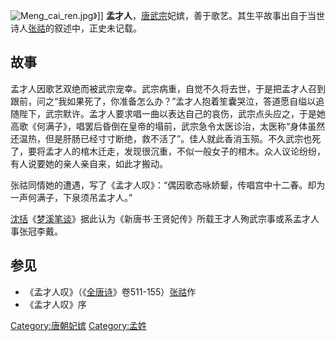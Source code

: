 [[File:Meng_cai_ren.jpg|thumb]]》]]
'''孟才人'''，[[唐武宗|唐武宗]]妃嫔，善于歌艺。其生平故事出自于当世诗人[[张祜|张祜]]的叙述中，正史未记载。
== 故事 ==
孟才人因歌艺双绝而被武宗宠幸。武宗病重，自觉不久将去世，于是把孟才人召到跟前，问之“我如果死了，你准备怎么办？”孟才人抱着笙囊哭泣，答道愿自缢以追随陛下，武宗默许。孟才人要求唱一曲以表达自己的哀伤，武宗点头应之，于是她高歌《何满子》，唱罢后昏倒在皇帝的塌前，武宗急令太医诊治，太医称“身体虽然还温热，但是肝肠已经寸寸断绝，救不活了”。佳人就此香消玉殒。不久武宗也死了，要将孟才人的棺木迁走，发现很沉重，不似一般女子的棺木。众人议论纷纷，有人说要她的亲人亲自来，如此才搬动。

张祜同情她的遭遇，写了《孟才人叹》：“偶因歌态咏娇颦，传唱宫中十二春。却为一声何满子，下泉须吊孟才人。”

[[沈括|沈括]]《[[梦溪笔谈|梦溪笔谈]]》据此认为《新唐书·王贤妃传》所载王才人殉武宗事或系孟才人事张冠李戴。

== 参见 ==
* 《孟才人叹》（《[[全唐诗|全唐诗]]》卷511-155）[[张祜|张祜]]作
* 《孟才人叹》序

[[Category:唐朝妃嫔|Category:唐朝妃嫔]]
[[Category:孟姓|Category:孟姓]]